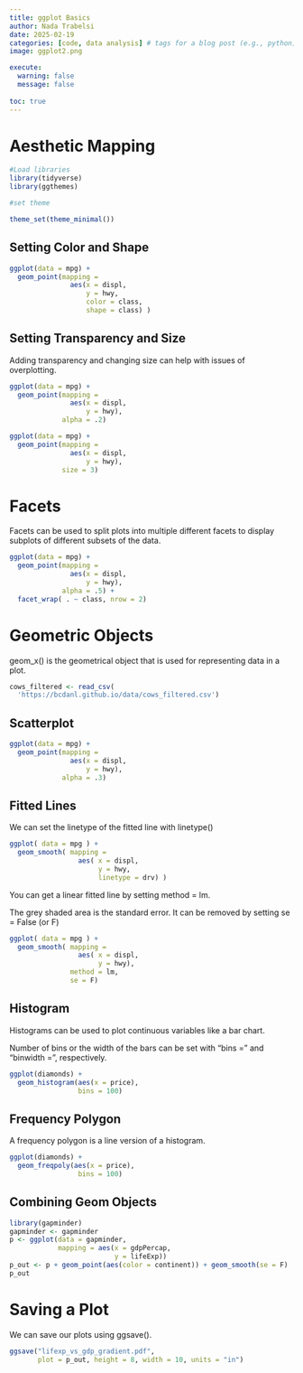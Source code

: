 ```yaml
---
title: ggplot Basics
author: Nada Trabelsi
date: 2025-02-19
categories: [code, data analysis] # tags for a blog post (e.g., python)
image: ggplot2.png 

execute: 
  warning: false
  message: false
  
toc: true
---
```

# Aesthetic Mapping
```r
#Load libraries
library(tidyverse)
library(ggthemes)

#set theme

theme_set(theme_minimal())
```


## Setting Color and Shape
```r
ggplot(data = mpg) + 
  geom_point(mapping = 
               aes(x = displ, 
                   y = hwy, 
                   color = class,
                   shape = class) )

```
## Setting Transparency and Size

Adding transparency and changing size can help with issues of overplotting.
```r
ggplot(data = mpg) + 
  geom_point(mapping = 
               aes(x = displ, 
                   y = hwy),
             alpha = .2)

ggplot(data = mpg) + 
  geom_point(mapping = 
               aes(x = displ, 
                   y = hwy),
             size = 3)
```


# Facets

Facets can be used to split plots into multiple different facets to display subplots of different subsets of the data. 

```r
ggplot(data = mpg) + 
  geom_point(mapping = 
               aes(x = displ, 
                   y = hwy), 
             alpha = .5) + 
  facet_wrap( . ~ class, nrow = 2)

```

# Geometric Objects

geom_x() is the geometrical object that is used for representing data in a plot. 

```r
cows_filtered <- read_csv(
  'https://bcdanl.github.io/data/cows_filtered.csv')
```
## Scatterplot

```r
ggplot(data = mpg) + 
  geom_point(mapping = 
               aes(x = displ, 
                   y = hwy),
             alpha = .3)
```

## Fitted Lines
We can set the linetype of the fitted line with linetype()
```r
ggplot( data = mpg ) + 
  geom_smooth( mapping = 
                 aes( x = displ, 
                      y = hwy, 
                      linetype = drv) )
```
You can get a linear fitted line by setting method = lm.

The grey shaded area is the standard error. It can be removed by setting se = False (or F)
```r
ggplot( data = mpg ) + 
  geom_smooth( mapping = 
                 aes( x = displ, 
                      y = hwy),
               method = lm,
               se = F)
```

## Histogram
Histograms can be used to plot continuous variables like a bar chart. 

Number of bins or the width of the bars can be set with “bins =” and “binwidth =”, respectively. 
```r
ggplot(diamonds) +
  geom_histogram(aes(x = price), 
                 bins = 100)
```

## Frequency Polygon

A frequency polygon is a line version of a histogram. 

```r
ggplot(diamonds) +
  geom_freqpoly(aes(x = price), 
                 bins = 100)
```


## Combining Geom Objects

```r
library(gapminder)
gapminder <- gapminder
p <- ggplot(data = gapminder,
            mapping = aes(x = gdpPercap,
                          y = lifeExp))
p_out <- p + geom_point(aes(color = continent)) + geom_smooth(se = F) 
p_out
```


# Saving a Plot

We can save our plots using ggsave().

```r
ggsave("lifexp_vs_gdp_gradient.pdf",
       plot = p_out, height = 8, width = 10, units = "in")


```









